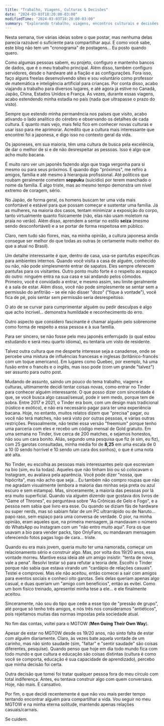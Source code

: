 ```yaml
---
title: "Trabalho, Viagens, Culturas & Decisões"
date: "2024-03-03T18:20:00-03:00"
modifiedTime: "2024-03-03T18:20:00-03:00"
summary: "Explorando trabalho, viagens, encontros culturais e decisões pessoais."
---
```


Nesta semana, tive várias ideias sobre o que postar, mas nenhuma delas parecia razoável o suficiente para compartilhar aqui. E como você sabe, este blog não tem um "cronograma" de postagens... Eu posto quando quero.

Como algumas pessoas sabem, eu projeto, configuro e mantenho bancos de dados, que é o meu trabalho principal. Além disso, também configuro servidores, desde o hardware até a fiação e as configurações. Fora isso, faço alguns freelas desenvolvendo sites e sou voluntário como professor de matemática e inteligência artificial para crianças. Por conta disso, acabo viajando a trabalho para diversos lugares, e até agora já estive no Canadá, Japão, China, Estados Unidos e França. Às vezes, durante essas viagens, acabo estendendo minha estadia no país (nada que ultrapasse o prazo do visto).

Sempre que estendo minha permanência nos países que visito, acabo ativando o lado analítico do cérebro e observando os detalhes de cada cultura. E quanto mais vejo, mais feliz fico em conhecer novas culturas e usar isso para me aprimorar. Acredito que a cultura mais interessante que encontrei foi a japonesa, e digo isso no contexto geral da vida.

Os japoneses, em sua maioria, têm uma cultura de busca pela excelência, de dar o melhor de si e de não desrespeitar as pessoas. Isso é algo que acho muito bacana.

É muito raro ver um japonês fazendo algo que traga vergonha para si mesmo ou para seus próximos. E quando digo "próximos", me refiro a amigos, família e até mesmo à hierarquia profissional. Até políticos que roubam geralmente cometem **seppuku** (suicídio) por terem manchado o nome da família. É algo triste, mas ao mesmo tempo demonstra um nível extremo de coragem, sério.

No Japão, de forma geral, os homens buscam ter uma vida mais confortável e estável para que possam começar e sustentar uma família. Já as mulheres, na maioria dos casos, tentam minimizar a exposição do corpo, tanto virtualmente quanto fisicamente (não, elas não usam moletom na praia no verão). Além disso, aprendem a sentar no estilo **seiza** (mesmo sendo desconfortável) e a se portar de forma respeitosa em público.

Claro, nem tudo são flores, mas, na minha opinião, a cultura japonesa ainda consegue ser melhor do que todas as outras (e certamente muito melhor do que a atual no Brasil).

Um detalhe interessante é que, dentro de casa, usa-se pantufas específicas para ambientes internos. Quando você visita a casa de alguém, conhecido ou não, não pode simplesmente entrar de sapatos. Eles sempre oferecem pantufas para os visitantes. Outro ponto muito forte é o respeito ao espaço do outro: ninguém entra na sua casa e sai andando pelos cômodos. Primeiro, você é convidado a entrar, e mesmo assim, seu limite geralmente é a sala de estar. Além disso, você não pode simplesmente se sentar sem a permissão do anfitrião – se ele não disser "dozo" ("fique à vontade"), você fica de pé, pois sentar sem permissão seria desrespeitoso.

O ato de se curvar para cumprimentar alguém ou pedir desculpas é algo que acho incrível… demonstra humildade e reconhecimento do erro.

Outro aspecto que considero fascinante é chamar alguém pelo sobrenome como forma de respeito a essa pessoa e à sua família.

Para ser sincero, se não fosse pelo meu japonês enferrujado (o qual estou estudando e será meu quarto idioma), eu tentaria um visto de residente.

Talvez outra cultura que me desperte interesse seja a canadense, onde se percebe uma mistura de influências francesas e inglesas (britânico-francês com um toque americano). Em lugares como Quebec, por exemplo, há uma fusão entre o francês e o inglês, mas isso pode (com um grande "talvez") ser assunto para outro post.

Mudando de assunto, saindo um pouco do tema trabalho, viagens e culturas, ultimamente decidi tentar coisas novas, como entrar no Tinder para conhecer alguém interessante. O que posso dizer com sinceridade é que, se você busca algo casual/sexual, pode ir sem medo, porque tem de sobra. Entre 2017 e 2021, o Tinder era bom, com um design mais tradicional (rústico e exótico), e não era necessário pagar para ter uma experiência bacana. Hoje, no entanto, muitos relatos dizem que "precisa" pagar, ou você não terá matches, não será visto por outras pessoas, e várias outras restrições. Pessoalmente, não testei essa versão "freemium" porque tenho uma parceria com eles e recebo um código mensal de Gold gratuito. Em uma semana no Tinder, tive cerca de 200 matches, e sejamos honestos, não sou um cara bonito. Aliás, segundo uma pesquisa que fiz (e sim, eu fiz), com 25 garotas consultadas, minha média foi de **8,25** em uma escala de 0 a 10 (0 sendo horrível e 10 sendo um cara dos sonhos), o que é uma nota até alta.

No Tinder, eu escolhia as pessoas mais interessantes pelo que escreviam na bio (sim, eu lia todas). Aqueles que não tinham bio ou só colocavam o Instagram, eu avaliava pela aparência. Você pode dizer "nossa, que hipócrita", mas não acho que seja… Eu também não compro roupas que não me agradam visualmente (embora a maioria das minhas seja preta ou azul escuro e sem estampa). Mas, sinceramente, a maioria das pessoas por lá era muito superficial. Quando via alguém dizendo que gostava dos livros de "Game of Thrones", eu perguntava sobre "As Crônicas de Gelo e Fogo", e a pessoa nem sabia que livro era esse. Ou quando se diziam fãs de hardware ou super nerds, mas só sabiam falar de um PC ultrarrápido ou de Naruto… papo raso, sem espaço para uma conversa de verdade. O pior, na minha opinião, eram aqueles que, na primeira mensagem, já mandavam o número do WhatsApp ou Instagram com um "não entro muito aqui". Fora os que usavam a bio para vender packs, tipo OnlyFans, ou mandavam mensagem oferecendo fotos pagas logo de cara… triste.

Quando eu era mais jovem, queria muito ter uma namorada, começar um relacionamento sério e construir algo. Mas, por volta dos 19/20 anos, essa vontade morreu. Mantive essa ideia até um amigo insistir: "tenta de novo, vale a pena". Resolvi testar só para refutar a teoria dele. Escolhi o Tinder porque não sabia que estava virando um "cardápio de relações casuais". Testei e comprovei. Mas ele não aceitou, então comecei a sair com amigos para eventos sociais e conheci oito garotas. Seis delas queriam apenas algo casual, e duas queriam um "amigo com benefícios", então as evitei. Como um bom físico treinado, apresentei minha tese a ele… e ele finalmente aceitou.

Sinceramente, não sou do tipo que cede a esse tipo de "pressão de grupo", até porque só tenho três amigos, e nós três nos consideramos "antiéticos", pois rejeitamos muitas das normas impostas pela sociedade atual.

No fim das contas, voltei para o MGTOW (**Men Going Their Own Way**).

Apesar de estar no MGTOW desde os 19/20 anos, não sinto falta de estar com alguém diariamente. Claro, às vezes bate aquela vontade de um carinho, mas não sinto saudade (sim, "faltar" e "sentir saudade" são coisas diferentes, pesquise). Quando penso que hoje em dia todo mundo fica com todo mundo e que cultura e educação são coisas distintas (cultura é como você se comporta, educação é sua capacidade de aprendizado), percebo que minha decisão foi certa.

Outra decisão que tomei foi tratar qualquer pessoa fora do meu círculo com total indiferença. Antes, eu tentava construir algo com quem conversava. Hoje, não mais. É cansativo.

Por fim, o que decidi recentemente é que não vou mais perder tempo tentando encontrar alguém para compartilhar a vida. Vou seguir no meu MGTOW e na minha eterna solitude, mantendo apenas relações casuais/carnais.

Se cuidem.
